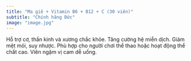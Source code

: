 ```yaml
---
title: "Ma giê + Vitamin B6 + B12 + C (30 viên)"
subtitle: "Chính hãng Đức"
image: "image.jpg"
---
```


Hỗ trợ cơ, thần kinh và xương chắc khỏe. Tăng cường hệ miễn dịch. Giảm mệt mỏi, suy nhược. Phù hợp cho người chơi thể thao hoặc hoạt động thể chất cao. Viên ngậm vị cam dễ uống.

